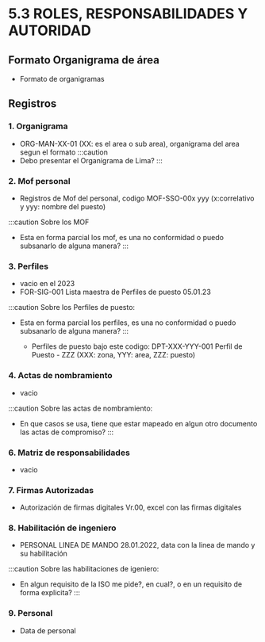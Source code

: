 # 5.3 ROLES, RESPONSABILIDADES Y AUTORIDAD

## Formato Organigrama de área

- Formato de organigramas

## Registros

### 1. Organigrama
  - ORG-MAN-XX-01 (XX: es el area o sub area), organigrama del area segun el formato
:::caution
- Debo presentar el Organigrama de Lima?
:::
### 2. Mof personal
  - Registros de Mof del personal, codigo MOF-SSO-00x yyy (x:correlativo y yyy: nombre del puesto)

:::caution
Sobre los MOF
- Esta en forma parcial los mof, es una no conformidad o puedo subsanarlo de alguna manera?
:::

### 3. Perfiles
  - vacio en el 2023
  - FOR-SIG-001 Lista maestra de Perfiles de puesto 05.01.23

:::caution
Sobre los Perfiles de puesto:
- Esta en forma parcial los perfiles, es una no conformidad o puedo subsanarlo de alguna manera?
:::

  - Perfiles de puesto bajo este codigo: DPT-XXX-YYY-001 Perfil de Puesto - ZZZ (XXX: zona, YYY: area, ZZZ: puesto)

### 4. Actas de nombramiento
  - vacio

:::caution
Sobre las actas de nombramiento:
- En que casos se usa, tiene que estar mapeado en algun otro documento las actas de compromiso?
:::

### 6. Matriz de responsabilidades
  - vacio  

### 7. Firmas Autorizadas
  - Autorización de firmas digitales Vr.00, excel con las firmas digitales

### 8. Habilitación de ingeniero
  - PERSONAL LINEA DE MANDO 28.01.2022, data con la linea de mando y su habilitación
  
:::caution
Sobre las habilitaciones de igeniero:
- En algun requisito de la ISO me pide?, en cual?, o en un requisito de forma explicita?
:::
  
### 9. Personal
  - Data de personal
